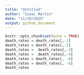 ```yaml
---
title: "Untitled"
author: "Isaac Martin"
date: "11/20/2019"
output: github_document
---
```


```r
knitr::opts_chunk$set(echo = TRUE)
death_rates = death_rates[,-1]
death_rates = death_rates[,-2]
death_rates =  death_rates[,-3]
death_rates =  death_rates[,-4]
death_rates = death_rates[, -6]
death_rates = death_rates[, -6]
death_rates
```
